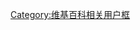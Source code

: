 {{Userbox
  |border-c = #000000
  |border-s = 1
  |id-c     = #f400a1
  |id-s     = 12
  |id-fc    = #000000
  |info-c   = #ff1493
  |info-s   = 9
  |info-fc  = #FFFF
  |id       = {{lang|ja|御主人様}}
  |info     = 這個用戶喜歡光顧(或光顧過)'''[[女僕咖啡廳]]'''。
}}

[[Category:愛去女僕咖啡廳的維基人|{{PAGENAME}}]]

<noinclude>[[Category:维基百科相关用户框]]</noinclude>